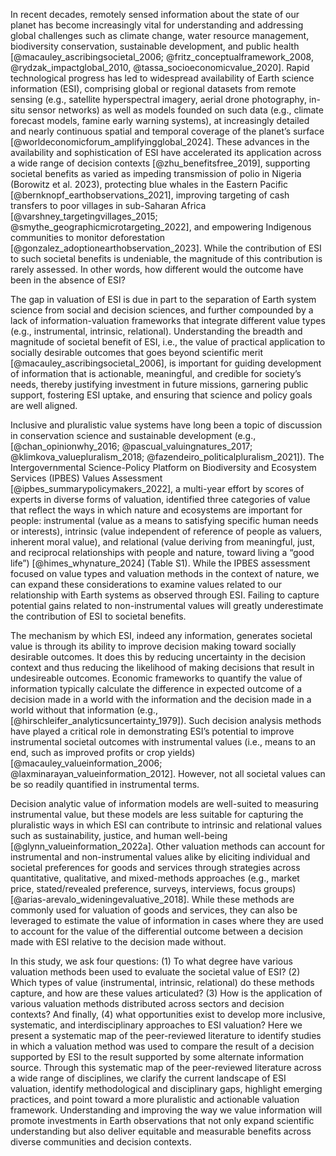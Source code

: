 In recent decades, remotely sensed information about the state of our planet has become increasingly vital for understanding and addressing global challenges such as climate change, water resource management, biodiversity conservation, sustainable development, and public health [@macauley_ascribingsocietal_2006; @fritz_conceptualframework_2008, @rydzak_impactglobal_2010, @tassa_socioeconomicvalue_2020]. Rapid technological progress has led to widespread availability of Earth science information (ESI), comprising global or regional datasets from remote sensing (e.g., satellite hyperspectral imagery, aerial drone photography, in-situ sensor networks) as well as models founded on such data (e.g., climate forecast models, famine early warning systems), at increasingly detailed and nearly continuous spatial and temporal coverage of the planet’s surface [@worldeconomicforum_amplifyingglobal_2024]. These advances in the availability and sophistication of ESI have accelerated its application across a wide range of decision contexts [@zhu_benefitsfree_2019], supporting societal benefits as varied as impeding transmission of polio in Nigeria (Borowitz et al. 2023), protecting blue whales in the Eastern Pacific [@bernknopf_earthobservations_2021], improving targeting of cash transfers to poor villages in sub-Saharan Africa [@varshney_targetingvillages_2015; @smythe_geographicmicrotargeting_2022], and empowering Indigenous communities to monitor deforestation [@gonzalez_adoptionearthobservation_2023]. While the contribution of ESI to such societal benefits is undeniable, the magnitude of this contribution is rarely assessed. In other words, how different would the outcome have been in the absence of ESI? 

The gap in valuation of ESI is due in part to the separation of Earth system science from social and decision sciences, and further compounded by a lack of information-valuation frameworks that integrate different value types (e.g., instrumental, intrinsic, relational).  Understanding the breadth and magnitude of societal benefit of ESI, i.e., the value of practical application to socially desirable outcomes that goes beyond scientific merit [@macauley_ascribingsocietal_2006], is important for guiding development of information that is actionable, meaningful, and credible for society’s needs, thereby justifying investment in future missions, garnering public support, fostering ESI uptake, and ensuring that science and policy goals are well aligned.

Inclusive and pluralistic value systems have long been a topic of discussion in conservation science and sustainable development (e.g., [@chan_opinionwhy_2016; @pascual_valuingnatures_2017; @klimkova_valuepluralism_2018; @fazendeiro_politicalpluralism_2021]). The Intergovernmental Science-Policy Platform on Biodiversity and Ecosystem Services (IPBES) Values Assessment [@ipbes_summarypolicymakers_2022], a multi-year effort by scores of experts in diverse forms of valuation, identified three categories of value that reflect the ways in which nature and ecosystems are important for people: instrumental (value as a means to satisfying specific human needs or interests), intrinsic (value independent of reference of people as valuers, inherent moral value), and relational (value deriving from meaningful, just, and reciprocal relationships with people and nature, toward living a “good life”) [@himes_whynature_2024] (Table S1).  While the IPBES assessment focused on value types and valuation methods in the context of nature, we can expand these considerations to examine values related to our relationship with Earth systems as observed through ESI.  Failing to capture potential gains related to non-instrumental values will greatly underestimate the contribution of ESI to societal benefits.

The mechanism by which ESI, indeed any information, generates societal value is through its ability to improve decision making toward socially desirable outcomes.  It does this by reducing uncertainty in the decision context and thus reducing the likelihood of making decisions that result in undesireable outcomes.  Economic frameworks to quantify the value of information typically calculate the difference in expected outcome of a decision made in a world with the information and the decision made in a world without that information (e.g., [@hirschleifer_analyticsuncertainty_1979]).  Such decision analysis methods have played a critical role in demonstrating ESI’s potential to improve instrumental societal outcomes with instrumental values (i.e., means to an end, such as improved profits or crop yields) [@macauley_valueinformation_2006; @laxminarayan_valueinformation_2012].  However, not all societal values can be so readily quantified in instrumental terms.

Decision analytic value of information models are well-suited to measuring instrumental value, but these models are less suitable for capturing the pluralistic ways in which ESI can contribute to intrinsic and relational values such as sustainability, justice, and human well-being [@glynn_valueinformation_2022a].  Other valuation methods can account for instrumental and non-instrumental values alike by eliciting individual and societal preferences for goods and services through strategies across quantitative, qualitative, and mixed-methods approaches (e.g., market price, stated/revealed preference, surveys, interviews, focus groups) [@arias-arevalo_wideningevaluative_2018].  While these methods are commonly used for valuation of goods and services, they can also be leveraged to estimate the value of information in cases where they are used to account for the value of the differential outcome between a decision made with ESI relative to the decision made without.

In this study, we ask four questions: (1) To what degree have various valuation methods been used to evaluate the societal value of ESI? (2) Which types of value (instrumental, intrinsic, relational) do these methods capture, and how are these values articulated? (3) How is the application of various valuation methods distributed across sectors and decision contexts? And finally, (4) what opportunities exist to develop more inclusive, systematic, and interdisciplinary approaches to ESI valuation? Here we present a systematic map of the peer-reviewed literature to identify studies in which a valuation method was used to compare the result of a decision supported by ESI to the result supported by some alternate information source.  Through this systematic map of the peer-reviewed literature across a wide range of disciplines, we clarify the current landscape of ESI valuation, identify methodological and disciplinary gaps, highlight emerging practices, and point toward a more pluralistic and actionable valuation framework. Understanding and improving the way we value information will promote investments in Earth observations that not only expand scientific understanding but also deliver equitable and measurable benefits across diverse communities and decision contexts.